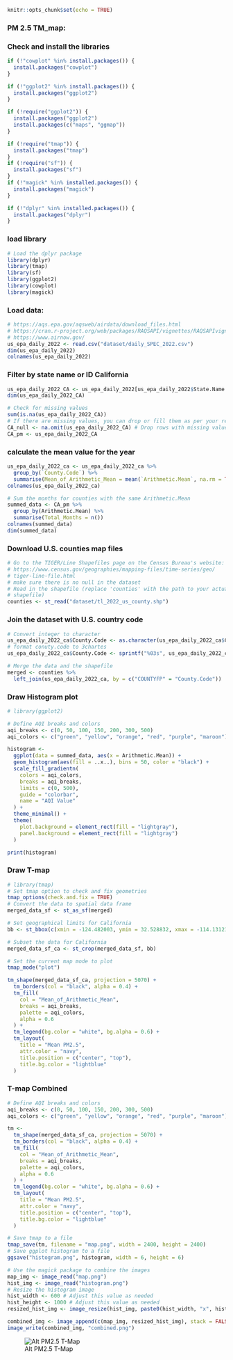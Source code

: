 ```r
knitr::opts_chunk$set(echo = TRUE)
```
### PM 2.5 TM_map:

### Check and install the libraries
```r
if (!"cowplot" %in% install.packages()) {
  install.packages("cowplot")
}

if (!"ggplot2" %in% install.packages()) {
  install.packages("ggplot2")
}

if (!require("ggplot2")) {
  install.packages("ggplot2")
  install.packages(c("maps", "ggmap"))
}

if (!require("tmap")) {
  install.packages("tmap")
}
if (!require("sf")) {
  install.packages("sf")
}
if (!"magick" %in% installed.packages()) {
  install.packages("magick")
}

if (!"dplyr" %in% installed.packages()) {
  install.packages("dplyr")
}
```
### load library
```R
# Load the dplyr package
library(dplyr)
library(tmap)
library(sf)
library(ggplot2)
library(cowplot)
library(magick)
```

### Load data:

```r
# https://aqs.epa.gov/aqsweb/airdata/download_files.html
# https://cran.r-project.org/web/packages/RAQSAPI/vignettes/RAQSAPIvignette.html
# https://www.airnow.gov/
us_epa_daily_2022 <- read.csv("dataset/daily_SPEC_2022.csv")
dim(us_epa_daily_2022)
colnames(us_epa_daily_2022)
```

### Filter by state name or ID California
```R
us_epa_daily_2022_CA <- us_epa_daily_2022[us_epa_daily_2022$State.Name == "California", ]
dim(us_epa_daily_2022_CA)

# Check for missing values
sum(is.na(us_epa_daily_2022_CA))
# If there are missing values, you can drop or fill them as per your requirement
CA_null <- na.omit(us_epa_daily_2022_CA) # Drop rows with missing values
CA_pm <- us_epa_daily_2022_CA
```
### calculate the mean value for the year
```r
us_epa_daily_2022_ca <- us_epa_daily_2022_ca %>%
  group_by(`County.Code`) %>%
  summarise(Mean_of_Arithmetic_Mean = mean(`Arithmetic.Mean`, na.rm = TRUE))
colnames(us_epa_daily_2022_ca)
```

```R
# Sum the months for counties with the same Arithmetic.Mean
summed_data <- CA_pm %>%
  group_by(Arithmetic.Mean) %>%
  summarise(Total_Months = n())
colnames(summed_data)
dim(summed_data)
```

### Download U.S. counties map files
```r
# Go to the TIGER/Line Shapefiles page on the Census Bureau's website:
# https://www.census.gov/geographies/mapping-files/time-series/geo/
# tiger-line-file.html
# make sure there is no null in the dataset
# Read in the shapefile (replace 'counties' with the path to your actual
# shapefile)
counties <- st_read("dataset/tl_2022_us_county.shp")
```

### Join the dataset with U.S. country code
```R
# Convert integer to character
us_epa_daily_2022_ca$County.Code <- as.character(us_epa_daily_2022_ca$County.Code)
# format conuty.code to 3chartes
us_epa_daily_2022_ca$County.Code <- sprintf("%03s", us_epa_daily_2022_ca$County.Code)

# Merge the data and the shapefile
merged <- counties %>%
  left_join(us_epa_daily_2022_ca, by = c("COUNTYFP" = "County.Code"))
```


### Draw Histogram plot

```R
# library(ggplot2)

# Define AQI breaks and colors
aqi_breaks <- c(0, 50, 100, 150, 200, 300, 500)
aqi_colors <- c("green", "yellow", "orange", "red", "purple", "maroon")

histogram <-
  ggplot(data = summed_data, aes(x = Arithmetic.Mean)) +
  geom_histogram(aes(fill = ..x..), bins = 50, color = "black") +
  scale_fill_gradientn(
    colors = aqi_colors,
    breaks = aqi_breaks,
    limits = c(0, 500),
    guide = "colorbar",
    name = "AQI Value"
  ) +
  theme_minimal() +
  theme(
    plot.background = element_rect(fill = "lightgray"),
    panel.background = element_rect(fill = "lightgray")
  )

print(histogram)
```
### Draw T-map 

```R
# library(tmap)
# Set tmap option to check and fix geometries
tmap_options(check.and.fix = TRUE)
# Convert the data to spatial data frame
merged_data_sf <- st_as_sf(merged)

# Set geographical limits for California
bb <- st_bbox(c(xmin = -124.482003, ymin = 32.528832, xmax = -114.131211, ymax = 42.009518), crs = st_crs(merged_data_sf))

# Subset the data for California
merged_data_sf_ca <- st_crop(merged_data_sf, bb)

# Set the current map mode to plot
tmap_mode("plot")
```
```R
tm_shape(merged_data_sf_ca, projection = 5070) +
  tm_borders(col = "black", alpha = 0.4) +
  tm_fill(
    col = "Mean_of_Arithmetic_Mean",
    breaks = aqi_breaks,
    palette = aqi_colors,
    alpha = 0.6
  ) +
  tm_legend(bg.color = "white", bg.alpha = 0.6) +
  tm_layout(
    title = "Mean PM2.5",
    attr.color = "navy",
    title.position = c("center", "top"),
    title.bg.color = "lightblue"
  )
```


###  T-map Combined
```R
# Define AQI breaks and colors
aqi_breaks <- c(0, 50, 100, 150, 200, 300, 500)
aqi_colors <- c("green", "yellow", "orange", "red", "purple", "maroon")

tm <-
  tm_shape(merged_data_sf_ca, projection = 5070) +
  tm_borders(col = "black", alpha = 0.4) +
  tm_fill(
    col = "Mean_of_Arithmetic_Mean",
    breaks = aqi_breaks,
    palette = aqi_colors,
    alpha = 0.6
  ) +
  tm_legend(bg.color = "white", bg.alpha = 0.6) +
  tm_layout(
    title = "Mean PM2.5",
    attr.color = "navy",
    title.position = c("center", "top"),
    title.bg.color = "lightblue"
  )
```
```r
# Save tmap to a file
tmap_save(tm, filename = "map.png", width = 2400, height = 2400)
# Save ggplot histogram to a file
ggsave("histogram.png", histogram, width = 6, height = 6)
```
```r
# Use the magick package to combine the images
map_img <- image_read("map.png")
hist_img <- image_read("histogram.png")
# Resize the histogram image
hist_width <- 600 # Adjust this value as needed
hist_height <- 1000 # Adjust this value as needed
resized_hist_img <- image_resize(hist_img, paste0(hist_width, "x", hist_height))

combined_img <- image_append(c(map_img, resized_hist_img), stack = FALSE)
image_write(combined_img, "combined.png")
```

![Alt PM2.5 T-Map](./combined.png)


